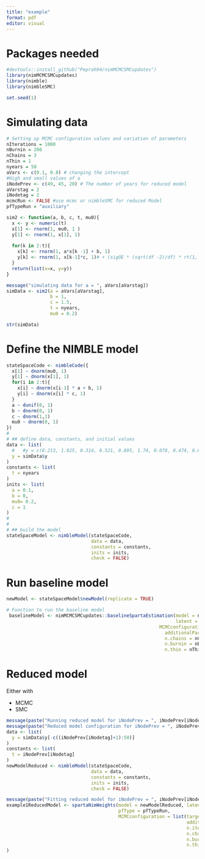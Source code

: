```yaml
---
title: "example"
format: pdf
editor: visual
---
```


# Packages needed

```r
#devtools::install_github("Peprah94/nimMCMCSMCupdates")
library(nimMCMCSMCupdates)
library(nimble)
library(nimbleSMC)

set.seed(1)
```


# Simulating data
```r
# Setting up MCMC configuration values and variation of parameters
nIterations = 1000
nBurnin = 200
nChains = 3
nThin = 1
nyears = 50
aVars <- c(0.1, 0.8) # changing the intercept
#High and small values of a
iNodePrev <- c(49, 45, 20) # The number of years for reduced model
aVarstag = 2
iNodetag = 2
mcmcRun <- FALSE #use mcmc or nimbleSMC for reduced Model
pfTypeRun = "auxiliary"

sim2 <- function(a, b, c, t, mu0){
  x <- y <- numeric(t)
  x[1] <- rnorm(1, mu0, 1 )
  y[1] <- rnorm(1, x[1], 1)
  
  for(k in 2:t){
    x[k] <- rnorm(1, a*x[k -1] + b, 1)
    y[k] <- rnorm(1, x[k-1]*c, 1)# + (sigOE * (sqrt(df -2)/df) * rt(1, df))
  }
  return(list(x=x, y=y))
}

message("simulating data for a = ", aVars[aVarstag])
simData <- sim2(a = aVars[aVarstag],
                b = 1,
                c = 1.5,
                t = nyears,
                mu0 = 0.2)

str(simData)
```


# Define the NIMBLE model

```r
stateSpaceCode <- nimbleCode({
  x[1] ~ dnorm(mu0, 1)
  y[1] ~ dnorm(x[1], 1)
  for(i in 2:t){
    x[i] ~ dnorm(x[i-1] * a + b, 1)
    y[i] ~ dnorm(x[i] * c, 1)
  }
  a ~ dunif(0, 1)
  b ~ dnorm(0, 1)
  c ~ dnorm(1,1)
  mu0 ~ dnorm(0, 1)
})
#
# ## define data, constants, and initial values
data <- list(
  #   #y = c(0.213, 1.025, 0.314, 0.521, 0.895, 1.74, 0.078, 0.474, 0.656, 0.802)
  y = simData$y
)
constants <- list(
  t = nyears
)
inits <- list(
  a = 0.1,
  b = 0,
  mu0= 0.2,
  c = 1
)
#
#
# ## build the model
stateSpaceModel <- nimbleModel(stateSpaceCode,
                               data = data,
                               constants = constants,
                               inits = inits,
                               check = FALSE)
```

# Run baseline model

```r
newModel <- stateSpaceModel$newModel(replicate = TRUE)

# Function to run the baseline model
 baselineModel <- nimMCMCSMCupdates::baselineSpartaEstimation(model = newModel, 
                                                              latent = "x",
                                                        MCMCconfiguration = list(target = c('a', 'b', 'c', 'mu0'),  
                                                          additionalPars = "x",n.iter = nIterations,
                                                          n.chains = nChains,
                                                          n.burnin = nBurnin,
                                                          n.thin = nThin))

```


# Reduced model

Either with

  + MCMC
  + SMC
  
```r
message(paste("Running reduced model for iNodePrev = ", iNodePrev[iNodetag], "and a = ", aVars[aVarstag]))
message(paste("Reduced model configuration for iNodePrev = ", iNodePrev[iNodetag], "and a = ", aVars[aVarstag]))
data <- list(
  y = simData$y[-c((iNodePrev[iNodetag]+1):50)]
)
constants <- list(
  t = iNodePrev[iNodetag]
)
newModelReduced <- nimbleModel(stateSpaceCode,
                               data = data,
                               constants = constants,
                               inits = inits,
                               check = FALSE)

message(paste("Fitting reduced model for iNodePrev = ", iNodePrev[iNodetag], "and a = ", aVars[aVarstag]))
example1ReducedModel <- spartaNimWeights(model = newModelReduced, latent = "x", mcmc = mcmcRun,
                                         pfType = pfTypeRun,
                                         MCMCconfiguration = list(target = c('a', 'b', 'c', 'mu0'),
                                                                  additionalPars = "x",
                                                                  n.iter = nIterations,
                                                                  n.chains = nChains,
                                                                  n.burnin = nBurnin,
                                                                  n.thin = nThin)
)
```

